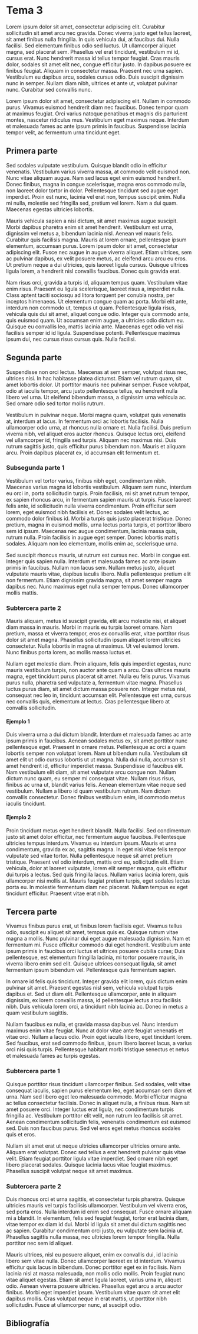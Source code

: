 # Tema 3

 Lorem ipsum dolor sit amet, consectetur adipiscing elit. Curabitur sollicitudin sit amet arcu nec gravida. Donec viverra justo eget tellus laoreet, sit amet finibus nulla fringilla. In quis vehicula dui, at faucibus dui. Nulla facilisi. Sed elementum finibus odio sed luctus. Ut ullamcorper aliquet magna, sed placerat sem. Phasellus vel erat tincidunt, vestibulum mi id, cursus erat. Nunc hendrerit massa id tellus tempor feugiat. Cras mauris dolor, sodales sit amet elit nec, congue efficitur justo. In dapibus posuere ex finibus feugiat. Aliquam in consectetur massa. Praesent nec urna sapien. Vestibulum eu dapibus arcu, sodales cursus odio. Duis suscipit dignissim nunc in semper. Nullam diam nibh, ultrices et ante ut, volutpat pulvinar nunc. Curabitur sed convallis nunc.

Lorem ipsum dolor sit amet, consectetur adipiscing elit. Nullam in commodo purus. Vivamus euismod hendrerit diam nec faucibus. Donec tempor quam at maximus feugiat. Orci varius natoque penatibus et magnis dis parturient montes, nascetur ridiculus mus. Vestibulum eget maximus neque. Interdum et malesuada fames ac ante ipsum primis in faucibus. Suspendisse lacinia tempor velit, ac fermentum urna tincidunt eget. 

## Primera parte

 Sed sodales vulputate vestibulum. Quisque blandit odio in efficitur venenatis. Vestibulum varius viverra massa, at commodo velit euismod non. Nunc vitae aliquam augue. Nam sed lacus eget enim euismod hendrerit. Donec finibus, magna in congue scelerisque, magna eros commodo nulla, non laoreet dolor tortor in dolor. Pellentesque tincidunt sed augue eget imperdiet. Proin est nunc, lacinia vel erat non, tempus suscipit enim. Nulla mi nulla, molestie sed fringilla sed, pretium vel lorem. Nam a dui quam. Maecenas egestas ultricies lobortis.

Mauris vehicula sapien a nisi dictum, sit amet maximus augue suscipit. Morbi dapibus pharetra enim sit amet hendrerit. Vestibulum est urna, dignissim vel metus a, bibendum lacinia nisl. Aenean vel mauris felis. Curabitur quis facilisis magna. Mauris at lorem ornare, pellentesque ipsum elementum, accumsan purus. Lorem ipsum dolor sit amet, consectetur adipiscing elit. Fusce nec augue in augue viverra aliquet. Etiam ultrices, sem ac pulvinar dapibus, ex velit posuere metus, ac eleifend arcu arcu eu eros. Ut pretium neque a dui ultricies, quis laoreet ligula cursus. Quisque ultrices ligula lorem, a hendrerit nisl convallis faucibus. Donec quis gravida erat.

Nam risus orci, gravida a turpis id, aliquam tempus quam. Vestibulum vitae enim risus. Praesent eu ligula scelerisque, laoreet risus a, imperdiet nulla. Class aptent taciti sociosqu ad litora torquent per conubia nostra, per inceptos himenaeos. Ut elementum congue quam ac porta. Morbi elit ante, interdum non commodo ut, tempus ut quam. Pellentesque ligula risus, vehicula quis dui sit amet, aliquet congue odio. Integer quis commodo ante, quis euismod quam. Ut accumsan enim augue, a ultricies odio dictum eu. Quisque eu convallis leo, mattis lacinia ante. Maecenas eget odio vel nisi facilisis semper id id ligula. Suspendisse potenti. Pellentesque maximus ipsum dui, nec cursus risus cursus quis. Nulla facilisi. 

## Segunda parte

 Suspendisse non orci lectus. Maecenas at sem semper, volutpat risus nec, ultrices nisi. In hac habitasse platea dictumst. Etiam vel rutrum quam, sit amet lobortis dolor. Ut porttitor mauris nec pulvinar semper. Fusce volutpat, odio at iaculis tempor, arcu justo pellentesque tellus, eu hendrerit nulla libero vel urna. Ut eleifend bibendum massa, a dignissim urna vehicula ac. Sed ornare odio sed tortor mollis rutrum.

Vestibulum in pulvinar neque. Morbi magna quam, volutpat quis venenatis at, interdum at lacus. In fermentum orci ac lobortis facilisis. Nulla ullamcorper odio urna, at rhoncus nulla ornare et. Nulla facilisi. Duis pretium viverra nibh, vel aliquet eros auctor rhoncus. Quisque lectus orci, eleifend vel ullamcorper id, fringilla sed turpis. Aliquam nec maximus nisi. Duis rutrum sagittis justo, quis efficitur purus bibendum non. Mauris et aliquam arcu. Proin dapibus placerat ex, id accumsan elit fermentum et. 

### Subsegunda parte 1

 Vestibulum vel tortor varius, finibus nibh eget, condimentum nibh. Maecenas varius magna id lobortis vestibulum. Aliquam sem nunc, interdum eu orci in, porta sollicitudin turpis. Proin facilisis, mi sit amet rutrum tempor, ex sapien rhoncus arcu, in fermentum sapien mauris ut turpis. Fusce laoreet felis ante, id sollicitudin nulla viverra condimentum. Proin efficitur sem lorem, eget euismod nibh facilisis et. Donec sodales velit lectus, ac commodo dolor finibus id. Morbi a turpis quis justo placerat tristique. Donec pretium, magna in euismod mollis, urna lectus porta turpis, et porttitor libero sem id ipsum. Maecenas nec augue condimentum, lacinia massa quis, rutrum nulla. Proin facilisis in augue eget semper. Donec lobortis mattis sodales. Aliquam non leo elementum, mollis enim ac, scelerisque urna.

Sed suscipit rhoncus mauris, ut rutrum est cursus nec. Morbi in congue est. Integer quis sapien nulla. Interdum et malesuada fames ac ante ipsum primis in faucibus. Nullam non lacus sem. Nullam metus justo, aliquet vulputate mauris vitae, dapibus iaculis libero. Nulla pellentesque pretium elit non fermentum. Etiam dignissim gravida magna, sit amet semper magna dapibus nec. Nunc maximus eget nulla semper tempus. Donec ullamcorper mollis mattis. 

### Subtercera parte 2

 Mauris aliquam, metus id suscipit gravida, elit arcu molestie nisi, et aliquet diam massa in mauris. Morbi in mauris eu turpis laoreet ornare. Nam pretium, massa et viverra tempor, eros ex convallis erat, vitae porttitor risus dolor sit amet magna. Phasellus sollicitudin ipsum aliquet lorem ultricies consectetur. Nulla lobortis in magna ut maximus. Ut vel euismod lorem. Nunc finibus porta lorem, ac mollis massa luctus et.

Nullam eget molestie diam. Proin aliquam, felis quis imperdiet egestas, nunc mauris vestibulum turpis, non auctor ante quam a arcu. Cras ultrices mauris magna, eget tincidunt purus placerat sit amet. Nulla eu felis purus. Vivamus purus nulla, pharetra sed vulputate a, fermentum vitae magna. Phasellus luctus purus diam, sit amet dictum massa posuere non. Integer metus nisl, consequat nec leo in, tincidunt accumsan elit. Pellentesque est urna, cursus nec convallis quis, elementum at lectus. Cras pellentesque libero at convallis sollicitudin. 

#### Ejemplo 1

Duis viverra urna a dui dictum blandit. Interdum et malesuada fames ac ante ipsum primis in faucibus. Aenean sodales metus ex, sit amet porttitor nunc pellentesque eget. Praesent in ornare metus. Pellentesque ac orci a quam lobortis semper non volutpat lorem. Nam ut bibendum nulla. Vestibulum sit amet elit ut odio cursus lobortis ut ut magna. Nulla dui nulla, accumsan sit amet hendrerit id, efficitur imperdiet massa. Suspendisse id faucibus elit. Nam vestibulum elit diam, sit amet vulputate arcu congue non. Nullam dictum nunc quam, eu semper mi consequat vitae. Nullam risus risus, finibus ac urna ut, blandit varius felis. Aenean elementum vitae neque sed vestibulum. Nullam a libero id quam vestibulum rutrum. Nam dictum convallis consectetur. Donec finibus vestibulum enim, id commodo metus iaculis tincidunt. 

#### Ejemplo 2

 Proin tincidunt metus eget hendrerit blandit. Nulla facilisi. Sed condimentum justo sit amet dolor efficitur, nec fermentum augue faucibus. Pellentesque ultricies tempus interdum. Vivamus eu interdum ipsum. Mauris et urna condimentum, gravida ex ac, sagittis magna. In eget nisi vitae felis tempor vulputate sed vitae tortor. Nulla pellentesque neque sit amet pretium tristique. Praesent vel odio interdum, mattis orci eu, sollicitudin elit. Etiam vehicula, dolor at laoreet vulputate, lorem elit semper magna, quis efficitur dui turpis a lectus. Sed quis fringilla lacus. Nullam varius lacinia lorem, quis ullamcorper nisi mollis at. Mauris feugiat pretium turpis, eget sodales lectus porta eu. In molestie fermentum diam nec placerat. Nullam tempus ex eget tincidunt efficitur. Praesent vitae erat nibh. 

## Tercera parte

 Vivamus finibus purus erat, ut finibus lorem facilisis eget. Vivamus tellus odio, suscipit eu aliquet sit amet, tempus quis ex. Quisque rutrum vitae magna a mollis. Nunc pulvinar dui eget augue malesuada dignissim. Nam et fermentum mi. Fusce efficitur commodo dui eget hendrerit. Vestibulum ante ipsum primis in faucibus orci luctus et ultrices posuere cubilia curae; Duis pellentesque, est elementum fringilla lacinia, mi tortor posuere mauris, in viverra libero enim sed elit. Quisque ultrices consequat ligula, sit amet fermentum ipsum bibendum vel. Pellentesque quis fermentum sapien.

In ornare id felis quis tincidunt. Integer gravida elit lorem, quis dictum enim pulvinar sit amet. Praesent egestas nisl sem, vehicula volutpat turpis dapibus et. Sed ut diam elit. Pellentesque ullamcorper, ante in aliquam dignissim, ex lorem convallis massa, id pellentesque lectus arcu facilisis nibh. Duis vehicula lorem orci, a tincidunt nibh lacinia ac. Donec in metus a quam vestibulum sagittis.

Nullam faucibus ex nulla, et gravida massa dapibus vel. Nunc interdum maximus enim vitae feugiat. Nunc at dolor vitae ante feugiat venenatis et vitae orci. Nullam a lacus odio. Proin eget iaculis libero, eget tincidunt lorem. Sed faucibus, erat sed commodo finibus, ipsum libero laoreet lacus, a varius orci nisi quis turpis. Pellentesque habitant morbi tristique senectus et netus et malesuada fames ac turpis egestas. 

### Subtercera parte 1

Quisque porttitor risus tincidunt ullamcorper finibus. Sed sodales, velit vitae consequat iaculis, sapien purus elementum leo, eget accumsan sem diam et urna. Nam sed libero eget leo malesuada commodo. Morbi efficitur magna ac tellus consectetur facilisis. Donec in aliquet nulla, a finibus risus. Nam sit amet posuere orci. Integer luctus erat ligula, nec condimentum turpis fringilla ac. Vestibulum porttitor elit velit, non rutrum leo facilisis sit amet. Aenean condimentum sollicitudin felis, venenatis condimentum est euismod sed. Duis non faucibus purus. Sed vel eros eget metus rhoncus sodales quis et eros.

Nullam sit amet erat ut neque ultricies ullamcorper ultricies ornare ante. Aliquam erat volutpat. Donec sed tellus a erat hendrerit pulvinar quis vitae velit. Etiam feugiat porttitor ligula vitae imperdiet. Sed ornare nibh eget libero placerat sodales. Quisque lacinia lacus vitae feugiat maximus. Phasellus suscipit volutpat neque sit amet maximus. 

### Subtercera parte 2

 Duis rhoncus orci et urna sagittis, et consectetur turpis pharetra. Quisque ultricies mauris vel turpis facilisis ullamcorper. Vestibulum vel viverra eros, sed porta eros. Nulla interdum id enim sed consequat. Fusce ornare aliquam mi a blandit. In elementum, felis sed feugiat feugiat, tortor erat lacinia diam, vitae tempor ex diam id dui. Morbi id ligula sit amet dui dictum sagittis nec ac sapien. Curabitur condimentum orci justo, eu vulputate sem lacinia ut. Phasellus sagittis nulla massa, nec ultricies lorem tempor fringilla. Nulla porttitor nec sem id aliquet.

Mauris ultrices, nisl eu posuere aliquet, enim ex convallis dui, id lacinia libero sem vitae nulla. Donec ullamcorper laoreet ex id interdum. Vivamus efficitur quis lacus in bibendum. Donec porttitor eget ex in facilisis. Nam lacinia nisl at massa malesuada, non mollis odio mollis. Proin feugiat nunc vitae aliquet egestas. Etiam sit amet ligula laoreet, varius urna in, aliquet odio. Aenean viverra posuere ultricies. Phasellus eget arcu a arcu auctor finibus. Morbi eget imperdiet ipsum. Vestibulum vitae quam sit amet elit dapibus mollis. Cras volutpat neque in erat mattis, ut porttitor nibh sollicitudin. Fusce at ullamcorper nunc, at suscipit odio. 

## Bibliografía {.unnumbered}

::: {#refs}
:::